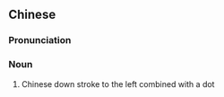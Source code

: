 {{also|撇点}}
==Chinese==
{{zh-forms|s=撇点}}

===Pronunciation===
{{zh-pron
|m=piědiǎn
|c=pit3 dim2
|cat=n
}}

===Noun===
{{zh-noun}}

# Chinese down stroke to the left combined with a dot